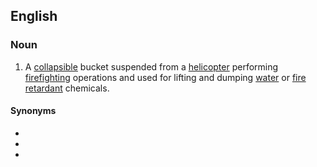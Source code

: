 ==English==
{{wikipedia}}

===Noun===
{{en-noun}}

# A [[collapsible]] bucket suspended from a [[helicopter]] performing [[firefighting]] operations and used for lifting and dumping [[water]] or [[fire retardant]] chemicals.

====Synonyms====
* {{l|en|helibucket}}
* {{l|en|helicopter bucket}}
* {{l|en|monsoon bucket}}